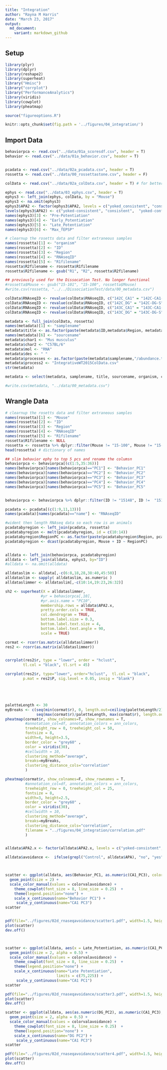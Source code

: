 ```yaml
---
title: "Integration"
author: "Rayna M Harris"
date: "March 23, 2017"
output:
  md_document:
    variant: markdown_github
---
```


## Setup
```r
library(plyr)
library(dplyr)
library(reshape2)
library(superheat)
library("Hmisc")
library("corrplot")
library("PerformanceAnalytics")
library(viridis)
library(cowplot)
library(pheatmap)

source("figureoptions.R")

knitr::opts_chunk$set(fig.path = '../figures/04_integration/')

```

## Import Data
```r
behaviorpca <- read.csv("../data/01a_scoresdf.csv", header = T)
behavior <- read.csv("../data/01a_behavior.csv", header = T)


pcadata <- read.csv("../data/02a_pcadata.csv", header = T)
rossetta <- read.csv("../data/00_rossettastone.csv", header = F)

colData <- read.csv("../data/02a_colData.csv", header = T) # for better group names

ephys <- read.csv("../data/03_ephys.csv", header = T)
ephys3 <- left_join(ephys, colData, by = "Mouse")
ephys3 <- na.omit(ephys3)
ephys3$APA2 <- factor(ephys3$APA2, levels = c("yoked_consistent", "consistent",  "yoked_conflict", "conflict"))
levels(ephys3$APA2) <- c("yoked-consistent", "consistent",  "yoked-conflict", "conflict")
names(ephys3)[3] <- "Pre-Potentiation"
names(ephys3)[4] <- "Early_Potentiation"
names(ephys3)[5] <- "Late_Potentiation"
names(ephys3)[6] <- "Max_fEPSP"

```


```r
# clearnup the rosetts data and filter extraneous samples
names(rossetta)[1] <- "organism"
names(rossetta)[2] <- "ID"
names(rossetta)[3] <- "Region"
names(rossetta)[4] <- "RNAseqID"
names(rossetta)[5] <- "R1filename"
rossetta$R2filename <- rossetta$R1filename
rossetta$R2filename <- gsub("R1", "R2", rossetta$R2filename)

## previously used for the Dissocation Test. No longer functional
#rossetta$Mouse <- gsub("15-101", "15-100", rossetta$Mouse)
#write.csv(rossetta, "../../DissociationTest/data/00_metadata.csv")

colData$RNAseqID <- revalue(colData$RNAseqID, c("142C_CA1" = "142C-CA1-S")) 
colData$RNAseqID <- revalue(colData$RNAseqID, c("142C_DG" = "142C-DG-S")) 
colData$RNAseqID <- revalue(colData$RNAseqID, c("143C_CA1" = "143C-CA1-S")) 
colData$RNAseqID <- revalue(colData$RNAseqID, c("143C_DG" = "143C-DG-S"))

metadata <- full_join(colData, rossetta)
names(metadata)[1] <- "samplename"
metadata$title <- as.factor(paste(metadata$ID,metadata$Region, metadata$Group, sep=" "))
names(metadata)[6] <- "sourcename"
metadata$char1 <- "Mus musculus"
metadata$char2 <- "C57BL/6"
metadata$mol <- "RNA"
metadata$des <- " "
metadata$processes <- as.factor(paste(metadata$samplename,"/abundance.txt"))
metadata$process2 <- "IntegrativeWT2015ColData.csv"
str(metadata)

metadata <- select(metadata, samplename, title, sourcename, organism, char1, char2, mol, des, processes, R1filename, R2filename, process2)

#write.csv(metadata, "../data/00_metadata.csv")

```


## Wrangle Data
```r
# clearnup the rosetts data and filter extraneous samples
names(rossetta)[1] <- "Mouse"
names(rossetta)[2] <- "ID"
names(rossetta)[3] <- "Region"
names(rossetta)[4] <- "RNAseqID"
names(rossetta)[5] <- "R1filename"
rossetta$R1filename <- NULL
rossetta <- rossetta %>% dplyr::filter(Mouse != "15-100", Mouse != "15-101", Mouse != "15-147")
head(rossetta) # dictionary of names

## slim behavior ephy to top 5 pcs and rename the columsn
behaviorpca <- behaviorpca[(c(1:5,35:36))]
names(behaviorpca)[names(behaviorpca)=="PC1"] <- "Behavior_PC1"
names(behaviorpca)[names(behaviorpca)=="PC2"] <- "Behavior_PC2"
names(behaviorpca)[names(behaviorpca)=="PC3"] <- "Behavior_PC3"
names(behaviorpca)[names(behaviorpca)=="PC4"] <- "Behavior_PC4"
names(behaviorpca)[names(behaviorpca)=="PC5"] <- "Behavior_PC5"


behaviorpca <- behaviorpca %>% dplyr::filter(ID != "15148", ID !=  "15140A", ID !=  "15140B", ID !=  "15140C", ID !=  "15140D", ID !=  "15141C", ID !=  "15141D", ID !=  "15142C", ID !=  "15142D", ID !=  "15142A", ID !=  "15142B", ID !=  "15145C", ID !=  "15145C", ID !=  "15145D", ID !=  "15147A", ID !=  "15147B", ID !=  "15148C", ID !=  "15148D")

pcadata <- pcadata[(c(1:9,11,13))]
names(pcadata)[names(pcadata)=="name"] <- "RNAseqID"

#wident then length RNAseq data so each row is an animals
pcadatabyregion <- left_join(pcadata, rossetta)
pcadatabyregion <- melt(pcadatabyregion, id = c(10:14))
pcadatabyregion$RegionPC <- as.factor(paste(pcadatabyregion$Region, pcadatabyregion$variable, sep="_"))
pcadatabyregion <- dcast(pcadatabyregion, Mouse + ID ~ RegionPC)



```


```r
alldata <- left_join(behaviorpca, pcadatabyregion)
alldata <- left_join(alldata, ephys3, by="ID")
#alldata <- na.omit(alldata)

alldataslim <- alldata[,-c(6:8,18,28,38:40,45:50)]
alldataslim <- sapply( alldataslim, as.numeric )
alldataslimmer <- alldataslim[,-c(10:14,19:23,26:32)]
```

```r
sh2 <- superheat(X = alldataslimmer,
                #yr = behaviorpca[,10],
                #yr.axis.name = "PC10",
                membership.rows = alldata$APA2.x,
                pretty.order.cols = TRUE,
                col.dendrogram = TRUE,
                bottom.label.size = 0.3,
                bottom.label.text.size = 4,
                bottom.label.text.angle = 90,
                scale = TRUE)
```

```r

cormat <- rcorr(as.matrix(alldataslimmer))
res2 <- rcorr(as.matrix(alldataslimmer))


corrplot(res2$r, type = "lower", order = "hclust", 
        tl.col = "black", tl.srt = 45)

corrplot(res2$r, type="lower", order="hclust",  tl.col = "black", 
        p.mat = res2$P, sig.level = 0.05, insig = "blank")





paletteLength <- 30
myBreaks <- c(seq(min(cormat$r), 0, length.out=ceiling(paletteLength/2) + 1),
              seq(max(cormat$r)/paletteLength, max(cormat$r), length.out=floor(paletteLength/2)))
pheatmap(cormat$r, show_colnames=T, show_rownames = T,
         #annotation_col=df, annotation_colors = ann_colors,
         treeheight_row = 0, treeheight_col = 50,
         fontsize = 8, 
         width=4, height=3.5,
         border_color = "grey60" ,
         color = viridis(30),
         #cellwidth = 10, 
         clustering_method="average",
         breaks=myBreaks,
         clustering_distance_cols="correlation" 
         )

pheatmap(cormat$r, show_colnames=F, show_rownames = T,
         #annotation_col=df, annotation_colors = ann_colors,
         treeheight_row = 0, treeheight_col = 25,
         fontsize = 8, 
         width=3, height=2.5,
         border_color = "grey60" ,
         color = viridis(30),
         #cellwidth = 10, 
         clustering_method="average",
         breaks=myBreaks,
         clustering_distance_cols="correlation",
         filename = "../figures/04_integration/correlation.pdf"
         )


alldata$APA2.x <- factor(alldata$APA2.x, levels = c("yoked-consistent", "consistent",  "yoked-conflict", "conflict"))

alldata$avoidance <-  ifelse(grepl("Control", alldata$APA), "no", "yes")



scatter <- ggplot(alldata, aes(Behavior_PC1, as.numeric(CA1_PC3), color=avoidance)) + 
  geom_point(size = 2) +
  scale_color_manual(values = colorvalavoidance) +
    theme_cowplot(font_size = 8, line_size = 0.25)  +
    theme(legend.position="none") +
    scale_x_continuous(name="Behavior PC1") +
     scale_y_continuous(name="CA1 PC3")  
scatter


pdf(file="../figures/02d_rnaseqavoidance/scatter1.pdf", width=1.5, height=1.5)
plot(scatter)
dev.off()



scatter <- ggplot(alldata, aes(x = Late_Potentiation, as.numeric(CA1_PC1), color=avoidance)) + 
  geom_point(size = 2, alpha = 0.5) +
  scale_color_manual(values = colorvalavoidance) +
    theme_cowplot(font_size = 8, line_size = 0.25)  +
    theme(legend.position="none") +
    scale_x_continuous(name="Late Potentiation",
                       limits = c(75,225)) +
     scale_y_continuous(name="CA1 PC1")  
scatter

pdf(file="../figures/02d_rnaseqavoidance/scatter3.pdf", width=1.5, height=1.5)
plot(scatter)
dev.off()

scatter <- ggplot(alldata, aes(as.numeric(DG_PC2), as.numeric(CA1_PC3), color=avoidance)) + 
  geom_point(size = 2, alpha = 0.5) +
  scale_color_manual(values = colorvalavoidance) +
    theme_cowplot(font_size = 8, line_size = 0.25)  +
    theme(legend.position="none") +
    scale_x_continuous(name="DG PC2") +
     scale_y_continuous(name="CA1 PC3")  
scatter

pdf(file="../figures/02d_rnaseqavoidance/scatter4.pdf", width=1.5, height=1.5)
plot(scatter)
dev.off()
```

